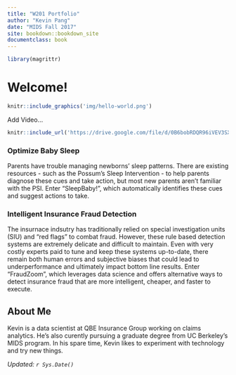 ```yaml
---
title: "W201 Portfolio"
author: "Kevin Pang"
date: "MIDS Fall 2017"
site: bookdown::bookdown_site
documentclass: book
---
```


<!-- This won't be displayed but it will initialize your R session. Add any R libraries you need here. -->
```r
library(magrittr)
```


# Welcome!

<!-- You can include images saved within your repo... -->
```r
knitr::include_graphics('img/hello-world.png')
```

Add Video... 

<!-- Below this line is just examples of how you can embed video from Google Drive. First you have to enable sharing, then just get the object ID which is that long string between d/ and /preview and will also be appended to any sharing link you generate for your video. -->
<p>
```r
knitr::include_url('https://drive.google.com/file/d/0B6bobRDQR96iVEV3SXJJal9CczQ/preview')
```

### Optimize Baby Sleep

Parents have trouble managing newborns’ sleep patterns. There are existing resources - such as the Possum's Sleep Intervention - to help parents diagnose these cues and take action, but most new parents aren’t familiar with the PSI. Enter "SleepBaby!", which automatically identifies these cues and suggest actions to take. 


### Intelligent Insurance Fraud Detection

The insurnace indsutry has traditionally relied on special investigation units (SIU) and "red flags" to combat fraud. However, these rule based detection systems are extremely delicate and difficult to maintain. Even with very costly experts paid to tune and keep these systems up-to-date, there remain both human errors and subjective biases that could lead to underperformance and ultimately impact bottom line results. Enter "FraudZoom", which leverages data science and offers alternative ways to detect insurance fraud that are more intelligent, cheaper, and faster to execute.
  
## About Me

Kevin is a data scientist at QBE Insurance Group working on claims analytics. He's also curently pursuing a graduate degree from UC Berkeley's MIDS program. In his spare time, Kevin likes to experiment with technology and try new things.

*Updated: `r Sys.Date()`*
